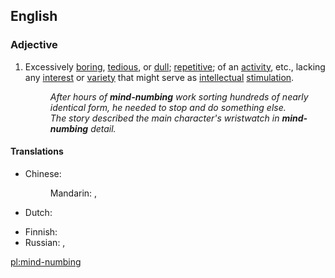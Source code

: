 ==English==

===Adjective===
{{head|en|adjective|head=[[mind]]-[[numbing]]}}

# {{context|idiomatic|lang=en}} Excessively [[boring]], [[tedious]], or [[dull]]; [[repetitive]]; of an [[activity]], etc., lacking any [[interest]] or [[variety]] that might serve as [[intellectual]] [[stimulation]].
#: ''After hours of '''mind-numbing''' work sorting hundreds of nearly identical form, he needed to stop and do something else.''
#: ''The story described the main character's wristwatch in '''mind-numbing''' detail.''

====Translations====
{{trans-top|excessively boring}}
* Chinese:
*: Mandarin: {{t|cmn|讓人心煩意亂的|sc=Hani}}, {{t|cmn|让人心烦意乱的|tr=ràng rén xīnfányìluàn de|sc=Hani}}
* Dutch: {{t|nl|geestdodend}}
{{trans-mid}}
* Finnish: {{t|fi|turruttava}}
* Russian: {{t+|ru|умопомрачи́тельный|sc=Cyrl}}, {{t|ru|отупля́ющий|sc=Cyrl}}
{{trans-bottom}}

[[pl:mind-numbing]]
